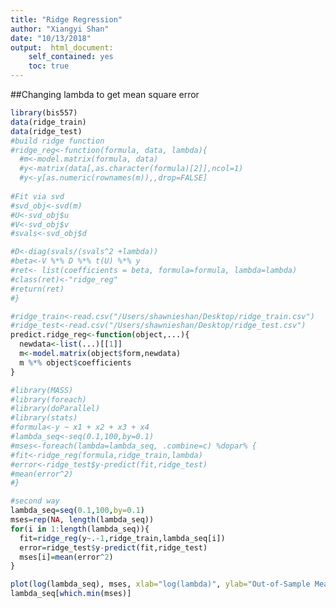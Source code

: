 ```yaml
---
title: "Ridge Regression"
author: "Xiangyi Shan"
date: "10/13/2018"
output:  html_document:
    self_contained: yes
    toc: true
---
```


<!--
%\VignetteEngine{knitr::rmarkdown}
%\VignetteIndexEntry{The ridge regression model vignette}
-->

##Changing lambda to get mean square error
```r
library(bis557)
data(ridge_train)
data(ridge_test)
#build ridge function
#ridge_reg<-function(formula, data, lambda){
  #m<-model.matrix(formula, data)
  #y<-matrix(data[,as.character(formula)[2]],ncol=1)
  #y<-y[as.numeric(rownames(m)),,drop=FALSE]
  
#Fit via svd
#svd_obj<-svd(m)
#U<-svd_obj$u
#V<-svd_obj$v
#svals<-svd_obj$d

#D<-diag(svals/(svals^2 +lambda))
#beta<-V %*% D %*% t(U) %*% y
#ret<- list(coefficients = beta, formula=formula, lambda=lambda)
#class(ret)<-"ridge_reg"
#return(ret)
#}

#ridge_train<-read.csv("/Users/shawnieshan/Desktop/ridge_train.csv")
#ridge_test<-read.csv("/Users/shawnieshan/Desktop/ridge_test.csv")
predict.ridge_reg<-function(object,...){
  newdata<-list(...)[[1]]
  m<-model.matrix(object$form,newdata)
  m %*% object$coefficients
}

#library(MASS)
#library(foreach)
#library(doParallel)
#library(stats)
#formula<-y ~ x1 + x2 + x3 + x4
#lambda_seq<-seq(0.1,100,by=0.1)
#mses<-foreach(lambda=lambda_seq, .combine=c) %dopar% {
#fit<-ridge_reg(formula,ridge_train,lambda)
#error<-ridge_test$y-predict(fit,ridge_test)
#mean(error^2)
#}

#second way
lambda_seq=seq(0.1,100,by=0.1)
mses=rep(NA, length(lambda_seq))
for(i in 1:length(lambda_seq)){
  fit=ridge_reg(y~.-1,ridge_train,lambda_seq[i])
  error=ridge_test$y-predict(fit,ridge_test)
  mses[i]=mean(error^2)
}

plot(log(lambda_seq), mses, xlab="log(lambda)", ylab="Out-of-Sample Mean Square Error")
lambda_seq[which.min(mses)]
```

